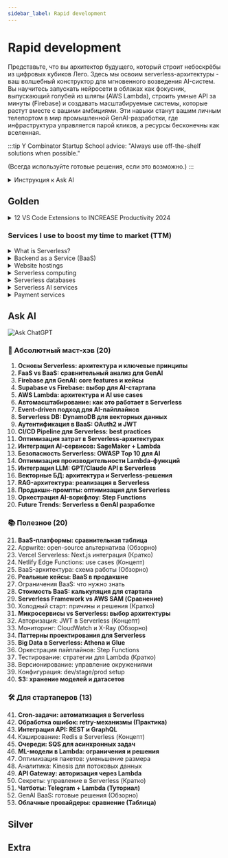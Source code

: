 ```yaml
---
sidebar_label: Rapid development
---
```


# Rapid development

Представьте, что вы архитектор будущего, который строит небоскрёбы из цифровых кубиков Лего. Здесь мы освоим serverless-архитектуры - ваш волшебный конструктор для мгновенного возведения AI-систем. Вы научитесь запускать нейросети в облаках как фокусник, выпускающий голубей из шляпы (AWS Lambda), строить умные API за минуты (Firebase) и создавать масштабируемые системы, которые растут вместе с вашими амбициями. Эти навыки станут вашим личным телепортом в мир промышленной GenAI-разработки, где инфраструктура управляется парой кликов, а ресурсы бесконечны как вселенная.

:::tip Y Combinator Startup School advice:
"Always use off-the-shelf solutions when possible."

(Всегда используйте готовые решения, если это возможно.)
:::

<details>
<summary>Инструкция к Ask AI</summary>

:::tip инструкция
Так как данные темы не меняются со временем, лучше всего вам изучать их с персональным преподавателем - ChatGPT.

Процесс изучения должен быть следующим:
- вы составляете системный промпт для ChatGPT ([шаблоны](../metalearning#chatgpt-prompts)), где описываете свой бэкграунд, предпочтения, уровень подробности объяснений и т.д.
- копируете тему из списка (тройной клик), и просите ChatGPT объяснить вам эту тему
- при желании углубиться, задаете уточняющие вопросы 

На данный момент это самый удобный способ изучения основ. **Кроме концептов, вы можете изучать дополнительные материалы в секциях Gold, Silver, Extra.** 
1. Gold - стоит обязательно изучить до общения с ChatGPT
2. Ask AI - задавайте вопросы по каждой малознакомой теме
3. Silver - второстепенные материалы
4. Extra - углубленные темы
:::

</details>

## Golden

<details>
<summary>12 VS Code Extensions to INCREASE Productivity 2024</summary>

<iframe width="560" height="315" src="https://www.youtube.com/embed/1UyQaR8pvjk?si=HllDSJE6HDCFkGvH" title="YouTube video player" frameborder="0" allow="accelerometer; autoplay; clipboard-write; encrypted-media; gyroscope; picture-in-picture; web-share" referrerpolicy="strict-origin-when-cross-origin" allowfullscreen></iframe>

</details>

### Services I use to boost my time to market (TTM)

<details>
<summary>What is Serverless?</summary>

<iframe width="560" height="315" src="https://www.youtube.com/embed/vxJobGtqKVM?si=D2haNuitmCZH3-Dq" title="YouTube video player" frameborder="0" allow="accelerometer; autoplay; clipboard-write; encrypted-media; gyroscope; picture-in-picture; web-share" referrerpolicy="strict-origin-when-cross-origin" allowfullscreen></iframe>

</details>

<details>
<summary>Backend as a Service (BaaS)</summary>

<details>
<summary>Firebase</summary>

<iframe width="560" height="315" src="https://www.youtube.com/embed/vAoB4VbhRzM?si=LWJFfwwsQLwzE1UO" title="YouTube video player" frameborder="0" allow="accelerometer; autoplay; clipboard-write; encrypted-media; gyroscope; picture-in-picture; web-share" referrerpolicy="strict-origin-when-cross-origin" allowfullscreen></iframe>
<iframe width="560" height="315" src="https://www.youtube.com/embed/dAE4YloBUgI?si=zzIpoOs-7_J_2oNH" title="YouTube video player" frameborder="0" allow="accelerometer; autoplay; clipboard-write; encrypted-media; gyroscope; picture-in-picture; web-share" referrerpolicy="strict-origin-when-cross-origin" allowfullscreen></iframe>

</details>

<details>
<summary>Supabase</summary>

<iframe width="560" height="315" src="https://www.youtube.com/embed/zBZgdTb-dns?si=1Q_t-vm6Vi9PI8hh" title="YouTube video player" frameborder="0" allow="accelerometer; autoplay; clipboard-write; encrypted-media; gyroscope; picture-in-picture; web-share" referrerpolicy="strict-origin-when-cross-origin" allowfullscreen></iframe>
<iframe width="560" height="315" src="https://www.youtube.com/embed/WiwfiVdfRIc?si=5o-LAdlF-8UqYqz6" title="YouTube video player" frameborder="0" allow="accelerometer; autoplay; clipboard-write; encrypted-media; gyroscope; picture-in-picture; web-share" referrerpolicy="strict-origin-when-cross-origin" allowfullscreen></iframe>

</details>

<details>
<summary>Appwrite</summary>

<iframe width="560" height="315" src="https://www.youtube.com/embed/L07xPMyL8sY?si=d3Vit3PkGdnMpUPm" title="YouTube video player" frameborder="0" allow="accelerometer; autoplay; clipboard-write; encrypted-media; gyroscope; picture-in-picture; web-share" referrerpolicy="strict-origin-when-cross-origin" allowfullscreen></iframe>

</details>

<details>
<summary>Pocketbase - I love it!</summary>

<iframe width="560" height="315" src="https://www.youtube.com/embed/Wqy3PBEglXQ?si=9UOKXB3lWzTfhkv6" title="YouTube video player" frameborder="0" allow="accelerometer; autoplay; clipboard-write; encrypted-media; gyroscope; picture-in-picture; web-share" referrerpolicy="strict-origin-when-cross-origin" allowfullscreen></iframe>

</details>

</details>

<details>
<summary>Website hostings</summary>

<iframe width="560" height="315" src="https://www.youtube.com/embed/SCIfWhAheVw?si=Gk4i9C4CPNJ8HAXa" title="YouTube video player" frameborder="0" allow="accelerometer; autoplay; clipboard-write; encrypted-media; gyroscope; picture-in-picture; web-share" referrerpolicy="strict-origin-when-cross-origin" allowfullscreen></iframe>

</details>

<details>
<summary>Serverless computing</summary>

<iframe width="560" height="315" src="https://www.youtube.com/embed/eOBq__h4OJ4?si=aPMEYchxW4Kc_xRV" title="YouTube video player" frameborder="0" allow="accelerometer; autoplay; clipboard-write; encrypted-media; gyroscope; picture-in-picture; web-share" referrerpolicy="strict-origin-when-cross-origin" allowfullscreen></iframe>
<iframe width="560" height="315" src="https://www.youtube.com/embed/qQk94CjRvIs?si=mrIDvb47cbatHnva" title="YouTube video player" frameborder="0" allow="accelerometer; autoplay; clipboard-write; encrypted-media; gyroscope; picture-in-picture; web-share" referrerpolicy="strict-origin-when-cross-origin" allowfullscreen></iframe>
<iframe width="560" height="315" src="https://www.youtube.com/embed/yOP5-3_WFus?si=CFDPSwNPdrhYWVFU" title="YouTube video player" frameborder="0" allow="accelerometer; autoplay; clipboard-write; encrypted-media; gyroscope; picture-in-picture; web-share" referrerpolicy="strict-origin-when-cross-origin" allowfullscreen></iframe>

</details>

<details>
<summary>Serverless databases</summary>

<iframe width="560" height="315" src="https://www.youtube.com/embed/GxjKsKSOWJk?si=9oDGhsHGjat1gyfO" title="YouTube video player" frameborder="0" allow="accelerometer; autoplay; clipboard-write; encrypted-media; gyroscope; picture-in-picture; web-share" referrerpolicy="strict-origin-when-cross-origin" allowfullscreen></iframe>
<iframe width="560" height="315" src="https://www.youtube.com/embed/llSTZMVrbx8?si=jTsKmeIbgSmoR1r_" title="YouTube video player" frameborder="0" allow="accelerometer; autoplay; clipboard-write; encrypted-media; gyroscope; picture-in-picture; web-share" referrerpolicy="strict-origin-when-cross-origin" allowfullscreen></iframe>

</details>

<details>
<summary>Serverless AI services</summary>

- [Google Vertex AI](https://youtu.be/gT4qqHMiEpA?si=PwTD97Pd4qemVtq4)
- [Instant AI Agents on AWS (The Easy Way)](https://youtu.be/JBXSwvdJJ6Q?si=pdUBd664K69BKca6)
- [OpenAI Assistans](https://www.youtube.com/results?search_query=openai+assistant+api)

</details>

<details>
<summary>Payment services</summary>

<iframe width="560" height="315" src="https://www.youtube.com/embed/7edR32QVp_A?si=B-M_MtNzGPZ77hyy" title="YouTube video player" frameborder="0" allow="accelerometer; autoplay; clipboard-write; encrypted-media; gyroscope; picture-in-picture; web-share" referrerpolicy="strict-origin-when-cross-origin" allowfullscreen></iframe>

</details>



## Ask AI

![Ask ChatGPT](https://img.shields.io/badge/Ask%20ChatGPT-8A2BE2?style=for-the-badge)

### 🚀 Абсолютный маст-хэв (20)
1. **Основы Serverless: архитектура и ключевые принципы**
2. **FaaS vs BaaS: сравнительный анализ для GenAI**
3. **Firebase для GenAI: core features и кейсы**
4. **Supabase vs Firebase: выбор для AI-стартапа**
5. **AWS Lambda: архитектура и AI use cases**
6. **Автомасштабирование: как это работает в Serverless**
7. **Event-driven подход для AI-пайплайнов**
8. **Serverless DB: DynamoDB для векторных данных**
9. **Аутентификация в BaaS: OAuth2 и JWT**
10. **CI/CD Pipeline для Serverless: best practices**
11. **Оптимизация затрат в Serverless-архитектурах**
12. **Интеграция AI-сервисов: SageMaker + Lambda**
13. **Безопасность Serverless: OWASP Top 10 для AI**
14. **Оптимизация производительности Lambda-функций**
15. **Интеграция LLM: GPT/Claude API в Serverless**
16. **Векторные БД: архитектура и Serverless-решения**
17. **RAG-архитектура: реализация в Serverless**
18. **Продакшн-промпты: оптимизация для Serverless**
19. **Оркестрация AI-воркфлоу: Step Functions**
20. **Future Trends: Serverless в GenAI разработке**

### 📚 Полезное (20)
21. **BaaS-платформы: сравнительная таблица**
22. Appwrite: open-source альтернатива (Обзорно)
23. Vercel Serverless: Next.js интеграция (Кратко)
24. Netlify Edge Functions: use cases (Концепт)
25. BaaS-архитектура: схема работы (Обзорно)
26. **Реальные кейсы: BaaS в продакшне**
27. Ограничения BaaS: что нужно знать
28. **Стоимость BaaS: калькуляция для стартапа**
29. **Serverless Framework vs AWS SAM (Сравнение)**
30. Холодный старт: причины и решения (Кратко)
31. **Микросервисы vs Serverless: выбор архитектуры**
32. Авторизация: JWT в Serverless (Концепт)
33. Мониторинг: CloudWatch и X-Ray (Обзорно)
34. **Паттерны проектирования для Serverless**
35. **Big Data в Serverless: Athena и Glue**
36. Оркестрация пайплайнов: Step Functions
37. Тестирование: стратегии для Lambda (Кратко)
38. Версионирование: управление окружениями
39. Конфигурация: dev/stage/prod setup
40. **S3: хранение моделей и датасетов**

### 🛠️ Для стартаперов (13)
41. **Cron-задачи: автоматизация в Serverless**
42. **Обработка ошибок: retry-механизмы (Практика)**
43. **Интеграция API: REST и GraphQL**
44. Кэширование: Redis в Serverless (Концепт)
45. **Очереди: SQS для асинхронных задач**
46. **ML-модели в Lambda: ограничения и решения**
47. Оптимизация пакетов: уменьшение размера
48. Аналитика: Kinesis для потоковых данных
49. **API Gateway: авторизация через Lambda**
50. Секреты: управление в Serverless (Кратко)
51. **Чатботы: Telegram + Lambda (Туториал)**
52. GenAI BaaS: готовые решения (Обзорно)
53. **Облачные провайдеры: сравнение (Таблица)**

## Silver

## Extra



